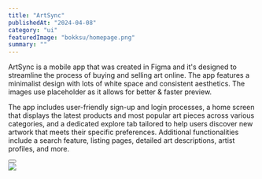 ---
title: "ArtSync"
publishedAt: "2024-04-08"
category: "ui"
featuredImage: "bokksu/homepage.png"
summary: ""
---

ArtSync is a mobile app that was created in Figma and it's designed to streamline the process of buying and selling art online. The app features a minimalist design with lots of white space and consistent aesthetics. The images use placeholder as it allows for better & faster preview.

The app includes user-friendly sign-up and login processes, a home screen that displays the latest products and most popular art pieces across various categories, and a dedicated explore tab tailored to help users discover new artwork that meets their specific preferences. Additional functionalities include a search feature, listing pages, detailed art descriptions, artist profiles, and more.

<div>
  <Button
    href="https://www.figma.com/file/eC364HDUBbbdd6jWIUV9kt/ArtSync?type=design&mode=design&t=BdsDP2qdyj1hKoI7-1"
    title="View project"
    className="mt-4 mb-12"
  />
</div>

<div className="py-6">
  <Image src="/projects/artsync/screen-01.png" width={1000} height={300} />
</div>
